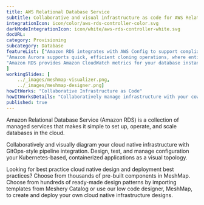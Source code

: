 ```yaml
---
title: AWS Relational Database Service  
subtitle: Collaborative and visual infrastructure as code for AWS Relational Database Service
integrationIcon: icon/color/aws-rds-controller-color.svg
darkModeIntegrationIcon: icon/white/aws-rds-controller-white.svg
docURL: 
category: Provisioning
subcategory: Database
featureList: ["Amazon RDS integrates with AWS Config to support compliance and enhance security by recording and auditing changes to the configuration of your DB instance",
"Amazon Aurora supports quick, efficient cloning operations, where entire multi-terabyte database clusters can be cloned in minutes.",
"Amazon RDS provides Amazon CloudWatch metrics for your database instances at no additional charge."
]
workingSlides: [
    ../_images/meshmap-visualizer.png,
    ../_images/meshmap-designer.png]
howItWorks: "Collaborative Infrastructure as Code"
howItWorksDetails: "Collaboratively manage infrastructure with your coworkers synchronously sharing the same designs."
published: true
---
```

<p>
    Amazon Relational Database Service (Amazon RDS) is a collection of managed services that makes it simple to set up, operate, and scale databases in the cloud.
</p>
<p>
    Collaboratively and visually diagram your cloud native infrastructure with GitOps-style pipeline integration. Design, test, and manage configuration your Kubernetes-based, containerized applications as a visual topology.
</p>
<p>
    Looking for best practice cloud native design and deployment best practices? Choose from thousands of pre-built components in MeshMap. Choose from hundreds of ready-made design patterns by importing templates from Meshery Catalog or use our low code designer, MeshMap, to create and deploy your own cloud native infrastructure designs.
</p>